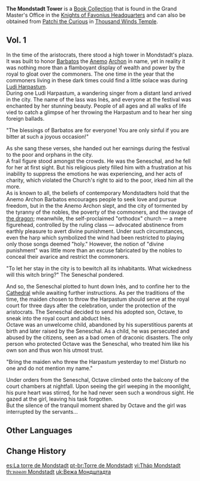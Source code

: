 {{Book Collection Infobox
|image     = Book The Mondstadt Tower.png
|rarity    = 2
|volumes   = 1
|vol1      = From [[Patchi the Curious]] in [[Thousand Winds Temple]]<br />Grand Master's Office in the [[Knights of Favonius Headquarters]]
}}
'''The Mondstadt Tower''' is a [[Book Collection]] that is found in the Grand Master's Office in the [[Knights of Favonius Headquarters]] and can also be obtained from [[Patchi the Curious]] in [[Thousand Winds Temple]].

==Vol. 1==
{{Description|In the age of depression and tyranny, the outlander girl met the ominous orphan. Does this fateful encounter foretell a tragic ending?<br />The historic romance novel, The Mondstadt Tower, begins!}}

In the time of the aristocrats, there stood a high tower in Mondstadt's plaza. It was built to honor [[Barbatos]] the [[Anemo]] [[Archon]] in name, yet in reality it was nothing more than a flamboyant display of wealth and power by the royal to gloat over the commoners. The one time in the year that the commoners living in these dark times could find a little solace was during [[Ludi Harpastum]].<br />
During one Ludi Harpastum, a wandering singer from a distant land arrived in the city. The name of the lass was Inès, and everyone at the festival was enchanted by her stunning beauty. People of all ages and all walks of life vied to catch a glimpse of her throwing the Harpastum and to hear her sing foreign ballads.

"The blessings of Barbatos are for everyone! You are only sinful if you are bitter at such a joyous occasion!"

As she sang these verses, she handed out her earnings during the festival to the poor and orphans in the city.<br />
A frail figure stood amongst the crowds. He was the Seneschal, and he fell for her at first sight. But his religious piety filled him with a frustration at his inability to suppress the emotions he was experiencing, and her acts of charity, which violated the Church's right to aid to the poor, irked him all the more.<br />
As is known to all, the beliefs of contemporary Mondstadters hold that the Anemo Archon Barbatos encourages people to seek love and pursue freedom, but in the {{Not a typo|dark ages}} the Anemo Archon slept, and the city of tormented by the tyranny of the nobles, the poverty of the commoners, and the ravage of [[Ursa the Drake|the dragon]]; meanwhile, the self-proclaimed "orthodox" church &mdash; a mere figurehead, controlled by the ruling class &mdash; advocated abstinence from earthly pleasure to avert divine punishment. Under such circumstances, even the harp which symbolized the wind had been restricted to playing only those songs deemed "holy." However, the notion of "divine punishment" was little more than an excuse fabricated by the nobles to conceal their avarice and restrict the commoners.

"To let her stay in the city is to bewitch all its inhabitants. What wickedness will this witch bring?" The Seneschal pondered.

And so, the Seneschal plotted to hunt down Inès, and to confine her to the [[Favonius Cathedral|Cathedral]] while awaiting further instructions. As per the traditions of the time, the maiden chosen to throw the Harpastum should serve at the royal court for three days after the celebration, under the protection of the aristocrats. The Seneschal decided to send his adopted son, Octave, to sneak into the royal court and abduct Inès.<br />
Octave was an unwelcome child, abandoned by his superstitious parents at birth and later raised by the Seneschal. As a child, he was persecuted and abused by the citizens, seen as a bad omen of draconic disasters. The only person who protected Octave was the Seneschal, who treated him like his own son and thus won his utmost trust.

"Bring the maiden who threw the Harpastum yesterday to me! Disturb no one and do not mention my name."

Under orders from the Seneschal, Octave climbed onto the balcony of the court chambers at nightfall. Upon seeing the girl weeping in the moonlight, his pure heart was stirred, for he had never seen such a wondrous sight. He gazed at the girl, leaving his task forgotten.<br />
But the silence of the tranquil moment shared by Octave and the girl was interrupted by the servants...

==Other Languages==
{{Other Languages
|en      = The Mondstadt Tower
|zhs     = 蒙德高塔
|zhs_rm  = Méngdé Gāo Tǎ
|zht     = 蒙德高塔
|zht_rm  = Méngdé Gāo Tǎ
|zh_tl   = The Mondstadt High Tower
|ja      = モンドタワー
|ja_rm   = Mondotawaa
|ja_tl   = The Mondstadt Tower
|ko      = 몬드의 고탑
|ko_rm   = Mondeu-ui Gotap
|ko_tl   = The High Tower of Mondstadt
|es      = La torre de Mondstadt
|es_tl   = The Tower of Mondstadt
|fr      = La Tour de Mondstadt
|fr_tl   = The Mondstadt Tower
|ru      = Башня Мондштадта
|ru_tl   = 
|th      = หอคอย Mondstadt
|th_rm   = Ho khoi Mondstadt
|th_tl   = The Mondstadt Tower
|vi      = Tháp Mondstadt
|vi_tl   = The Mondstadt Tower
|de      = Der Turm von Mondstadt
|de_tl   = The Tower of Mondstadt
|id      = Gedung Tinggi Mondstadt
|id_tl   = The Mondstadt Tall Building
|pt      = A Torre de Mondstadt
|pt_tl   = 
}}

==Change History==
{{Change History|1.0}}

[[es:La torre de Mondstadt]]
[[pt-br:Torre de Mondstadt]]
[[vi:Tháp Mondstadt]]
[[th:หอคอย Mondstadt]]
[[uk:Вежа Мондштадта]]